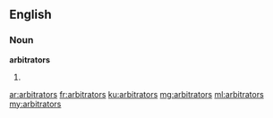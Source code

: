 ==English==

===Noun===
'''arbitrators'''

# {{plural of|arbitrator}}

[[ar:arbitrators]]
[[fr:arbitrators]]
[[ku:arbitrators]]
[[mg:arbitrators]]
[[ml:arbitrators]]
[[my:arbitrators]]